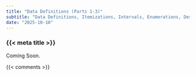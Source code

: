 ```yaml
---
title: "Data Definitions (Parts 1-3)"
subtitle: "Data Definitions, Itemizations, Intervals, Enumerations, Designing with Itemizations, and Traffic Light"
date: "2025-10-10"
---
```


### {{< meta title >}}

Coming Soon.

{{< comments >}}
